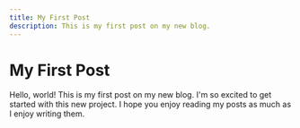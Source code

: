 ```yaml
---
title: My First Post
description: This is my first post on my new blog.
---
```


# My First Post

Hello, world! This is my first post on my new blog. I'm so excited to get started with this new project. I hope you enjoy reading my posts as much as I enjoy writing them.
